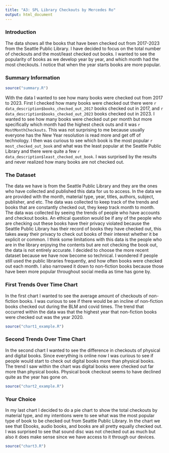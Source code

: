 ```yaml
---
title: "A3: SPL Library Checkouts by Mercedes Ro"
output: html_document
---
```


### Introduction

The data shows all the books that have been checked out from 2017-2023 from the Seattle Public Library. I have decided to focus on the total number of checkouts and the most/least checked out books. I wanted to see the popularity of books as we develop year by year, and which month had the most checkouts. I notice that when the year starts books are more popular.

### Summary Information

```r
source("summary.R")
```

With the data I wanted to see how many books were checked out from 2017 to 2023. First I checked how many books were checked out there were `r data_description$books_checked_out_2017` books checked out in 2017, and `r data_description$books_checked_out_2023` books checked out in 2023. I wanted to see how many books were checked out per month but more specifically which month had the highest check outs and it was `r MostMonthCheckouts`. This was not surprising to me because usually everyone has the New Year resolution is read more and get off of technology. I then was curious to see which book is the most popular `r most_checked_out_book` and what was the least popular at the Seattle Public Library and there were quite a few `r data_description$least_checked_out_book`. I was surprised by the results and never realized how many books are not checked out.

### The Dataset

The data we have is from the Seattle Public Library and they are the ones who have collected and published this data for us to access. In the data we are provided with the month, material type, year, titles, authors, subject, publisher, and etc. The data was collected to keep track of the trends and books that are constantly checked out, they keep track month to month. The data was collected by seeing the trends of people who have accounts and checkout books. An ethical question would be if any of the people who are checking out these books have their privacy violated because the Seattle Public Library has their record of books they have checked out, this takes away their privacy to check out books of their interest whether it be explicit or common. I think some limitations with this data is the people who are in the library enjoying the contents but are not checking the book out, the data is not entirely accurate. I decided to choose the more recent dataset because we have now become so technical. I wondered if people still used the public libraries frequently, and how often books were checked out each month. I also narrowed it down to non-fiction books because those have been more popular throughout social media as time has gone by.

### First Trends Over Time Chart

In the first chart I wanted to see the average amount of checkouts of non-fiction books. I was curious to see if there would be an incline of non-fiction books checked out during the BLM and covid times. The trend that occurred within the data was that the highest year that non-fiction books were checked out was the year 2020.

```r
source("chart1_example.R")

```

### Second Trends Over Time Chart

In the second chart I wanted to see the difference in checkouts of physical and digital books. Since everything is online now I was curious to see if people would start to check out digital books more than physical books. The trend I saw within the chart was digital books were checked out far more than physical books. Physical book checkout seems to have declined quite as the year has gone on.

```r
source("chart2_example.R")
```

### Your Choice

In my last chart I decided to do a pie chart to show the total checkouts by material type, and my intentions were to see what was the most popular type of book to be checked out from Seattle Public Library. In the chart we see that Ebooks, audio books, and books are all pretty equally checked out. I was surprised to see that sound disc was not checked out as much but also it does make sense since we have access to it through our devices.

```r
source("chart3.R")
```
